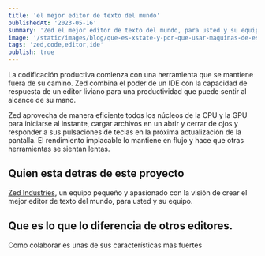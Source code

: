 ```yaml
---
title: 'el mejor editor de texto del mundo'
publishedAt: '2023-05-16'
summary: 'Zed el mejor editor de texto del mundo, para usted y su equipo, una forma mejor de escribir software, un editor de código multijugador de alto rendimiento de los creadores de Atom y Tree-sitter'
image: '/static/images/blog/que-es-xstate-y-por-que-usar-maquinas-de-estado/preview.jpeg'
tags: 'zed,code,editor,ide'
publish: true
---
```



La codificación productiva comienza con una herramienta que se mantiene fuera de su camino. Zed combina el poder de un IDE con la capacidad de respuesta de un editor liviano para una productividad que puede sentir al alcance de su mano.

Zed aprovecha de manera eficiente todos los núcleos de la CPU y la GPU para iniciarse al instante, cargar archivos en un abrir y cerrar de ojos y responder a sus pulsaciones de teclas en la próxima actualización de la pantalla. El rendimiento implacable lo mantiene en flujo y hace que otras herramientas se sientan lentas.

## Quien esta detras de este proyecto

 [Zed Industries](https://zed.dev/about), un equipo pequeño y apasionado con la visión de crear el mejor editor de texto del mundo, para usted y su equipo.


 ## Que es lo que lo diferencia de otros editores.
Como colaborar es unas de sus características mas fuertes
